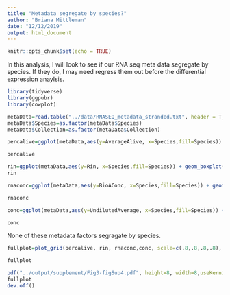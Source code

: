 ```yaml
---
title: "Metadata segregate by species?"
author: "Briana Mittleman"
date: "12/12/2019"
output: html_document
---
```


```r
knitr::opts_chunk$set(echo = TRUE)
```

In this analysis, I will look to see if our RNA seq meta data segregate by species. If they do, I may need regress them out before the differential expression anaylsis.  

```r
library(tidyverse)
library(ggpubr)
library(cowplot)
```

```r
metaData=read.table("../data/RNASEQ_metadata_stranded.txt", header = T, stringsAsFactors = F)
metaData$Species=as.factor(metaData$Species)
metaData$Collection=as.factor(metaData$Collection)
```



```r
percalive=ggplot(metaData,aes(y=AverageAlive, x=Species,fill=Species)) + geom_boxplot() +scale_fill_brewer(palette="Dark2", labels=c("Chimpanzee", "Human"))+ stat_compare_means(method = "t.test")+ labs(y="Average Percent alive at collection", title="Percent alive by Species")+ theme_classic() + theme(legend.position = "none", axis.text.x = element_text(size=10),plot.title = element_text(hjust = 0.5, face="bold"),axis.text.y = element_text(size=10),text=element_text(size=10),plot.margin = unit(c(0,0,0,0), "cm")) +scale_x_discrete(labels=c("Chimpanzee", "Human"))

percalive
```

```r
rin=ggplot(metaData,aes(y=Rin, x=Species,fill=Species)) + geom_boxplot() + stat_compare_means(method = "t.test")+ labs(y="RNA RIN", title="RIN by Species")+scale_fill_brewer(palette="Dark2", labels=c("Chimpanzee", "Human"))+ theme_classic() + theme(legend.position = "none", axis.text.x = element_text(size=10),plot.title = element_text(hjust = 0.5, face="bold"),axis.text.y = element_text(size=10),text=element_text(size=10),plot.margin = unit(c(0,0,0,0), "cm"))+scale_x_discrete(labels=c("Chimpanzee", "Human"))
rin
```


```r
rnaconc=ggplot(metaData,aes(y=BioAConc, x=Species,fill=Species)) + geom_boxplot() + stat_compare_means(method = "t.test")+ labs(y="RNA Concentration", title="RNA concentration by Species")+scale_fill_brewer(palette="Dark2", labels=c("Chimpanzee", "Human"))+ theme_classic() + theme(legend.position = "none", axis.text.x = element_text(size=10),plot.title = element_text(hjust = 0.5, face="bold"),axis.text.y = element_text(size=10),text=element_text(size=10),plot.margin = unit(c(0,0,0,0), "cm"))+scale_x_discrete(labels=c("Chimpanzee", "Human"))

rnaconc
```


```r
conc=ggplot(metaData,aes(y=UndilutedAverage, x=Species,fill=Species)) + geom_boxplot() + stat_compare_means(method = "t.test")+ labs(y="Cell concentration at collection", title="Cell concentration at collection by Species")+scale_fill_brewer(palette="Dark2", labels=c("Chimpanzee", "Human"))+ theme_classic() + theme(legend.position = "none", axis.text.x = element_text(size=10),plot.title = element_text(hjust = 0.5, face="bold"),axis.text.y = element_text(size=10),text=element_text(size=10),plot.margin = unit(c(0,0,0,0), "cm"))+scale_x_discrete(labels=c("Chimpanzee", "Human"))

conc
```


None of these metadata factors segragate by species.


```r
fullplot=plot_grid(percalive, rin, rnaconc,conc, scale=c(.8,.8,.8,.8), labels=c("C", "D", "E", "F"))

fullplot
```

```r
pdf("../output/supplement/Fig3-figSup4.pdf", height=8, width=8,useKerning=F)
fullplot
dev.off()

```
